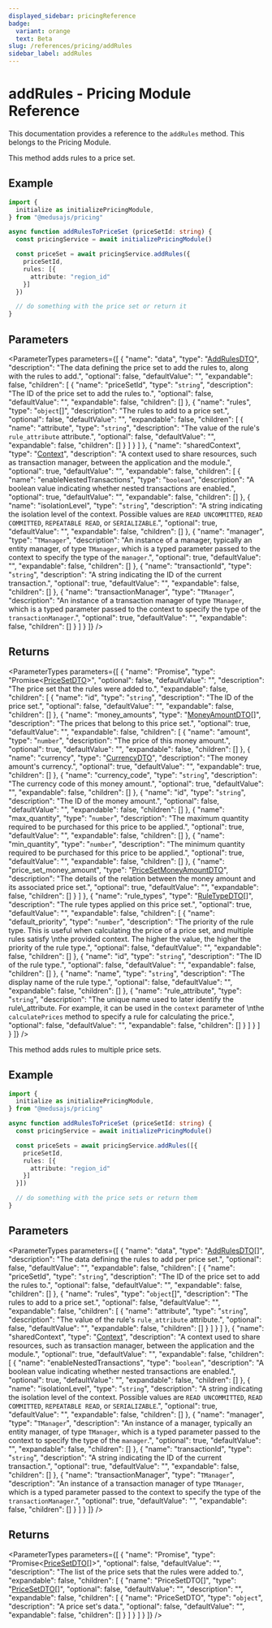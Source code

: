 ```yaml
---
displayed_sidebar: pricingReference
badge:
  variant: orange
  text: Beta
slug: /references/pricing/addRules
sidebar_label: addRules
---
```



# addRules - Pricing Module Reference

This documentation provides a reference to the `addRules` method. This belongs to the Pricing Module.

This method adds rules to a price set.

## Example

```ts
import {
  initialize as initializePricingModule,
} from "@medusajs/pricing"

async function addRulesToPriceSet (priceSetId: string) {
  const pricingService = await initializePricingModule()

  const priceSet = await pricingService.addRules({
    priceSetId,
    rules: [{
      attribute: "region_id"
    }]
  })

  // do something with the price set or return it
}
```

## Parameters

<ParameterTypes parameters={[
  {
    "name": "data",
    "type": "[AddRulesDTO](../../pricing/interfaces/pricing.AddRulesDTO.mdx)",
    "description": "The data defining the price set to add the rules to, along with the rules to add.",
    "optional": false,
    "defaultValue": "",
    "expandable": false,
    "children": [
      {
        "name": "priceSetId",
        "type": "`string`",
        "description": "The ID of the price set to add the rules to.",
        "optional": false,
        "defaultValue": "",
        "expandable": false,
        "children": []
      },
      {
        "name": "rules",
        "type": "`object`[]",
        "description": "The rules to add to a price set.",
        "optional": false,
        "defaultValue": "",
        "expandable": false,
        "children": [
          {
            "name": "attribute",
            "type": "`string`",
            "description": "The value of the rule's `rule_attribute` attribute.",
            "optional": false,
            "defaultValue": "",
            "expandable": false,
            "children": []
          }
        ]
      }
    ]
  },
  {
    "name": "sharedContext",
    "type": "[Context](../../pricing/interfaces/pricing.Context.mdx)",
    "description": "A context used to share resources, such as transaction manager, between the application and the module.",
    "optional": true,
    "defaultValue": "",
    "expandable": false,
    "children": [
      {
        "name": "enableNestedTransactions",
        "type": "`boolean`",
        "description": "A boolean value indicating whether nested transactions are enabled.",
        "optional": true,
        "defaultValue": "",
        "expandable": false,
        "children": []
      },
      {
        "name": "isolationLevel",
        "type": "`string`",
        "description": "A string indicating the isolation level of the context. Possible values are `READ UNCOMMITTED`, `READ COMMITTED`, `REPEATABLE READ`, or `SERIALIZABLE`.",
        "optional": true,
        "defaultValue": "",
        "expandable": false,
        "children": []
      },
      {
        "name": "manager",
        "type": "`TManager`",
        "description": "An instance of a manager, typically an entity manager, of type `TManager`, which is a typed parameter passed to the context to specify the type of the `manager`.",
        "optional": true,
        "defaultValue": "",
        "expandable": false,
        "children": []
      },
      {
        "name": "transactionId",
        "type": "`string`",
        "description": "A string indicating the ID of the current transaction.",
        "optional": true,
        "defaultValue": "",
        "expandable": false,
        "children": []
      },
      {
        "name": "transactionManager",
        "type": "`TManager`",
        "description": "An instance of a transaction manager of type `TManager`, which is a typed parameter passed to the context to specify the type of the `transactionManager`.",
        "optional": true,
        "defaultValue": "",
        "expandable": false,
        "children": []
      }
    ]
  }
]} />

## Returns

<ParameterTypes parameters={[
  {
    "name": "Promise",
    "type": "Promise&#60;[PriceSetDTO](../../pricing/interfaces/pricing.PriceSetDTO.mdx)&#62;",
    "optional": false,
    "defaultValue": "",
    "description": "The price set that the rules were added to.",
    "expandable": false,
    "children": [
      {
        "name": "id",
        "type": "`string`",
        "description": "The ID of the price set.",
        "optional": false,
        "defaultValue": "",
        "expandable": false,
        "children": []
      },
      {
        "name": "money_amounts",
        "type": "[MoneyAmountDTO](../../pricing/interfaces/pricing.MoneyAmountDTO.mdx)[]",
        "description": "The prices that belong to this price set.",
        "optional": true,
        "defaultValue": "",
        "expandable": false,
        "children": [
          {
            "name": "amount",
            "type": "`number`",
            "description": "The price of this money amount.",
            "optional": true,
            "defaultValue": "",
            "expandable": false,
            "children": []
          },
          {
            "name": "currency",
            "type": "[CurrencyDTO](../../pricing/interfaces/pricing.CurrencyDTO.mdx)",
            "description": "The money amount's currency.",
            "optional": true,
            "defaultValue": "",
            "expandable": true,
            "children": []
          },
          {
            "name": "currency_code",
            "type": "`string`",
            "description": "The currency code of this money amount.",
            "optional": true,
            "defaultValue": "",
            "expandable": false,
            "children": []
          },
          {
            "name": "id",
            "type": "`string`",
            "description": "The ID of the money amount.",
            "optional": false,
            "defaultValue": "",
            "expandable": false,
            "children": []
          },
          {
            "name": "max_quantity",
            "type": "`number`",
            "description": "The maximum quantity required to be purchased for this price to be applied.",
            "optional": true,
            "defaultValue": "",
            "expandable": false,
            "children": []
          },
          {
            "name": "min_quantity",
            "type": "`number`",
            "description": "The minimum quantity required to be purchased for this price to be applied.",
            "optional": true,
            "defaultValue": "",
            "expandable": false,
            "children": []
          },
          {
            "name": "price_set_money_amount",
            "type": "[PriceSetMoneyAmountDTO](../../pricing/interfaces/pricing.PriceSetMoneyAmountDTO.mdx)",
            "description": "The details of the relation between the money amount and its associated price set.",
            "optional": true,
            "defaultValue": "",
            "expandable": false,
            "children": []
          }
        ]
      },
      {
        "name": "rule_types",
        "type": "[RuleTypeDTO](../../pricing/interfaces/pricing.RuleTypeDTO.mdx)[]",
        "description": "The rule types applied on this price set.",
        "optional": true,
        "defaultValue": "",
        "expandable": false,
        "children": [
          {
            "name": "default_priority",
            "type": "`number`",
            "description": "The priority of the rule type. This is useful when calculating the price of a price set, and multiple rules satisfy \nthe provided context. The higher the value, the higher the priority of the rule type.",
            "optional": false,
            "defaultValue": "",
            "expandable": false,
            "children": []
          },
          {
            "name": "id",
            "type": "`string`",
            "description": "The ID of the rule type.",
            "optional": false,
            "defaultValue": "",
            "expandable": false,
            "children": []
          },
          {
            "name": "name",
            "type": "`string`",
            "description": "The display name of the rule type.",
            "optional": false,
            "defaultValue": "",
            "expandable": false,
            "children": []
          },
          {
            "name": "rule_attribute",
            "type": "`string`",
            "description": "The unique name used to later identify the rule\\_attribute. For example, it can be used in the `context` parameter of \nthe `calculatePrices` method to specify a rule for calculating the price.",
            "optional": false,
            "defaultValue": "",
            "expandable": false,
            "children": []
          }
        ]
      }
    ]
  }
]} />

This method adds rules to multiple price sets.

## Example

```ts
import {
  initialize as initializePricingModule,
} from "@medusajs/pricing"

async function addRulesToPriceSet (priceSetId: string) {
  const pricingService = await initializePricingModule()

  const priceSets = await pricingService.addRules([{
    priceSetId,
    rules: [{
      attribute: "region_id"
    }]
  }])

  // do something with the price sets or return them
}
```

## Parameters

<ParameterTypes parameters={[
  {
    "name": "data",
    "type": "[AddRulesDTO](../../pricing/interfaces/pricing.AddRulesDTO.mdx)[]",
    "description": "The data defining the rules to add per price set.",
    "optional": false,
    "defaultValue": "",
    "expandable": false,
    "children": [
      {
        "name": "priceSetId",
        "type": "`string`",
        "description": "The ID of the price set to add the rules to.",
        "optional": false,
        "defaultValue": "",
        "expandable": false,
        "children": []
      },
      {
        "name": "rules",
        "type": "`object`[]",
        "description": "The rules to add to a price set.",
        "optional": false,
        "defaultValue": "",
        "expandable": false,
        "children": [
          {
            "name": "attribute",
            "type": "`string`",
            "description": "The value of the rule's `rule_attribute` attribute.",
            "optional": false,
            "defaultValue": "",
            "expandable": false,
            "children": []
          }
        ]
      }
    ]
  },
  {
    "name": "sharedContext",
    "type": "[Context](../../pricing/interfaces/pricing.Context.mdx)",
    "description": "A context used to share resources, such as transaction manager, between the application and the module.",
    "optional": true,
    "defaultValue": "",
    "expandable": false,
    "children": [
      {
        "name": "enableNestedTransactions",
        "type": "`boolean`",
        "description": "A boolean value indicating whether nested transactions are enabled.",
        "optional": true,
        "defaultValue": "",
        "expandable": false,
        "children": []
      },
      {
        "name": "isolationLevel",
        "type": "`string`",
        "description": "A string indicating the isolation level of the context. Possible values are `READ UNCOMMITTED`, `READ COMMITTED`, `REPEATABLE READ`, or `SERIALIZABLE`.",
        "optional": true,
        "defaultValue": "",
        "expandable": false,
        "children": []
      },
      {
        "name": "manager",
        "type": "`TManager`",
        "description": "An instance of a manager, typically an entity manager, of type `TManager`, which is a typed parameter passed to the context to specify the type of the `manager`.",
        "optional": true,
        "defaultValue": "",
        "expandable": false,
        "children": []
      },
      {
        "name": "transactionId",
        "type": "`string`",
        "description": "A string indicating the ID of the current transaction.",
        "optional": true,
        "defaultValue": "",
        "expandable": false,
        "children": []
      },
      {
        "name": "transactionManager",
        "type": "`TManager`",
        "description": "An instance of a transaction manager of type `TManager`, which is a typed parameter passed to the context to specify the type of the `transactionManager`.",
        "optional": true,
        "defaultValue": "",
        "expandable": false,
        "children": []
      }
    ]
  }
]} />

## Returns

<ParameterTypes parameters={[
  {
    "name": "Promise",
    "type": "Promise&#60;[PriceSetDTO](../../pricing/interfaces/pricing.PriceSetDTO.mdx)[]&#62;",
    "optional": false,
    "defaultValue": "",
    "description": "The list of the price sets that the rules were added to.",
    "expandable": false,
    "children": [
      {
        "name": "PriceSetDTO[]",
        "type": "[PriceSetDTO](../../pricing/interfaces/pricing.PriceSetDTO.mdx)[]",
        "optional": false,
        "defaultValue": "",
        "description": "",
        "expandable": false,
        "children": [
          {
            "name": "PriceSetDTO",
            "type": "`object`",
            "description": "A price set's data.",
            "optional": false,
            "defaultValue": "",
            "expandable": false,
            "children": []
          }
        ]
      }
    ]
  }
]} />
